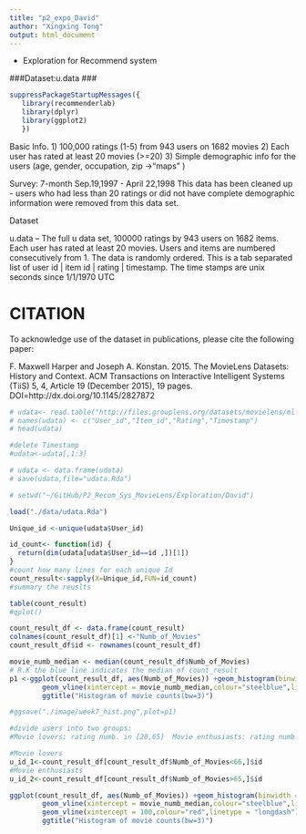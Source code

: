 ```yaml
---
title: "p2_expo_David"
author: "Xingxing Tong"
output: html_document
---
```


- Exploration for Recommend system

###Dataset:u.data ###

```r
suppressPackageStartupMessages({
   library(recommenderlab)
   library(dplyr) 
   library(ggplot2) 
   })
```


Basic Info.
1) 100,000 ratings (1-5) from 943 users on 1682 movies
2) Each user has rated at least 20 movies (>=20)
3) Simple demographic info for the users (age, gender, occupation, zip ->"maps" )

Survey: 7-month Sep.19,1997 - April 22,1998 
This data has been cleaned up - users who had less than 20 ratings or did not have complete demographic information were removed from this data set.


Dataset

u.data     -- The full u data set, 100000 ratings by 943 users on 1682 items.
              Each user has rated at least 20 movies.  Users and items are
              numbered consecutively from 1.  The data is randomly
              ordered. This is a tab separated list of 
	         user id | item id | rating | timestamp. 
              The time stamps are unix seconds since 1/1/1970 UTC   



CITATION
==============================================

To acknowledge use of the dataset in publications, please cite the following paper:

F. Maxwell Harper and Joseph A. Konstan. 2015. The MovieLens Datasets:
History and Context. ACM Transactions on Interactive Intelligent
Systems (TiiS) 5, 4, Article 19 (December 2015), 19 pages.
DOI=http://dx.doi.org/10.1145/2827872

```r
# udata<- read.table("http://files.grouplens.org/datasets/movielens/ml-100k/u.data")
# names(udata) <- c("User_id","Item_id","Rating","Timestamp")
# head(udata)

#delete Timestamp
#udata<-udata[,1:3]

# udata <- data.frame(udata)
# save(udata,file="udata.Rda")

# setwd("~/GitHub/P2_Recom_Sys_MovieLens/Exploration/David")

load("./data/udata.Rda")
```


```r

Unique_id <-unique(udata$User_id)

id_count<- function(id) {
  return(dim(udata[udata$User_id==id ,])[1])
}
#count how many lines for each unique Id
count_result<-sapply(X=Unique_id,FUN=id_count)
#summary the reuslts

table(count_result)
#qplot()

count_result_df <- data.frame(count_result)
colnames(count_result_df)[1] <-"Numb_of_Movies"
count_result_df$id <- rownames(count_result_df)

movie_numb_median <- median(count_result_df$Numb_of_Movies)
# R.K the blue line indicates the median of count_result
p1 <-ggplot(count_result_df, aes(Numb_of_Movies)) +geom_histogram(binwidth = 3)+
        geom_vline(xintercept = movie_numb_median,colour="steelblue",linetype = "longdash")+
        ggtitle("Histogram of movie counts(bw=3)")

#ggsave("./image/week7_hist.png",plot=p1)

#divide users into two groups: 
#Movie lovers: rating numb. in [20,65]  Movie enthusiasts: rating numb. in [66,737]

#Movie lovers
u_id_1<-count_result_df[count_result_df$Numb_of_Movies<66,]$id
#Movie enthusiasts
u_id_2<-count_result_df[count_result_df$Numb_of_Movies>65,]$id

```

```r
ggplot(count_result_df, aes(Numb_of_Movies)) +geom_histogram(binwidth = 1)+
        geom_vline(xintercept = movie_numb_median,colour="steelblue",linetype = "longdash")+
        geom_vline(xintercept = 100,colour="red",linetype = "longdash")+
        ggtitle("Histogram of movie counts(bw=3)")



```
